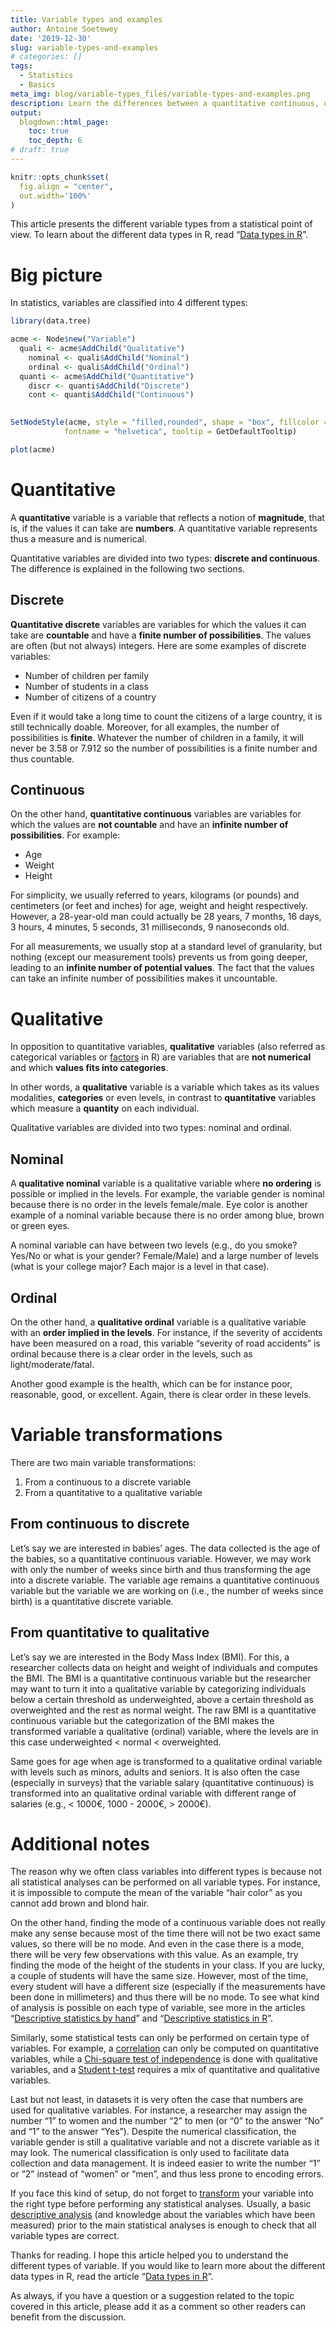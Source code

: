```yaml
---
title: Variable types and examples
author: Antoine Soetewey
date: '2019-12-30'
slug: variable-types-and-examples
# categories: []
tags:
  - Statistics
  - Basics
meta_img: blog/variable-types_files/variable-types-and-examples.png
description: Learn the differences between a quantitative continuous, quantitative discrete, qualitative ordinal and qualitative nominal variable via concrete examples
output:
  blogdown::html_page:
    toc: true
    toc_depth: 6
# draft: true
---
```


```r
knitr::opts_chunk$set(
  fig.align = "center",
  out.width='100%'
)
```

This article presents the different variable types from a statistical point of view. To learn about the different data types in R, read "[Data types in R](/blog/data-types-in-r/)".

# Big picture

In statistics, variables are classified into 4 different types:

```r
library(data.tree)

acme <- Node$new("Variable")
  quali <- acme$AddChild("Qualitative")
    nominal <- quali$AddChild("Nominal")
    ordinal <- quali$AddChild("Ordinal")
  quanti <- acme$AddChild("Quantitative")
    discr <- quanti$AddChild("Discrete")
    cont <- quanti$AddChild("Continuous")
    

SetNodeStyle(acme, style = "filled,rounded", shape = "box", fillcolor = "LightGray", 
            fontname = "helvetica", tooltip = GetDefaultTooltip)

plot(acme)
```

# Quantitative

A **quantitative** variable is a variable that reflects a notion of **magnitude**, that is, if the values it can take are **numbers**. A quantitative variable represents thus a measure and is numerical.

Quantitative variables are divided into two types: **discrete and continuous**. The difference is explained in the following two sections.

## Discrete

**Quantitative discrete** variables are variables for which the values it can take are **countable** and have a **finite number of possibilities**. The values are often (but not always) integers. Here are some examples of discrete variables:

* Number of children per family
* Number of students in a class
* Number of citizens of a country

Even if it would take a long time to count the citizens of a large country, it is still technically doable. Moreover, for all examples, the number of possibilities is **finite**. Whatever the number of children in a family, it will never be 3.58 or 7.912 so the number of possibilities is a finite number and thus countable.

## Continuous

On the other hand, **quantitative continuous** variables are variables for which the values are **not countable** and have an **infinite number of possibilities**. For example:

* Age
* Weight
* Height

For simplicity, we usually referred to years, kilograms (or pounds) and centimeters (or feet and inches) for age, weight and height respectively. However, a 28-year-old man could actually be 28 years, 7 months, 16 days, 3 hours, 4 minutes, 5 seconds, 31 milliseconds, 9 nanoseconds old.

For all measurements, we usually stop at a standard level of granularity, but nothing (except our measurement tools) prevents us from going deeper, leading to an **infinite number of potential values**. The fact that the values can take an infinite number of possibilities makes it uncountable.

# Qualitative

In opposition to quantitative variables, **qualitative** variables (also referred as categorical variables or [factors](/blog/data-types-in-r/#factor) in R) are variables that are **not numerical** and which **values fits into categories**.

In other words, a **qualitative** variable is a variable which takes as its values modalities, **categories** or even levels, in contrast to **quantitative** variables which measure a **quantity** on each individual.

Qualitative variables are divided into two types: nominal and ordinal.

## Nominal

A **qualitative nominal** variable is a qualitative variable where **no ordering** is possible or implied in the levels. For example, the variable gender is nominal because there is no order in the levels female/male. Eye color is another example of a nominal variable because there is no order among blue, brown or green eyes.

A nominal variable can have between two levels (e.g., do you smoke? Yes/No or what is your gender? Female/Male) and a large number of levels (what is your college major? Each major is a level in that case).

## Ordinal

On the other hand, a **qualitative ordinal** variable is a qualitative variable with an **order implied in the levels**. For instance, if the severity of accidents have been measured on a road, this variable "severity of road accidents" is ordinal because there is a clear order in the levels, such as light/moderate/fatal.

Another good example is the health, which can be for instance poor, reasonable, good, or excellent. Again, there is clear order in these levels.

# Variable transformations

There are two main variable transformations:

1. From a continuous to a discrete variable
1. From a quantitative to a qualitative variable

## From continuous to discrete

Let's say we are interested in babies' ages. The data collected is the age of the babies, so a quantitative continuous variable. However, we may work with only the number of weeks since birth and thus transforming the age into a discrete variable. The variable age remains a quantitative continuous variable but the variable we are working on (i.e., the number of weeks since birth) is a quantitative discrete variable.

## From quantitative to qualitative

Let's say we are interested in the Body Mass Index (BMI). For this, a researcher collects data on height and weight of individuals and computes the BMI. The BMI is a quantitative continuous variable but the researcher may want to turn it into a qualitative variable by categorizing individuals below a certain threshold as underweighted, above a certain threshold as overweighted and the rest as normal weight. The raw BMI is a quantitative continuous variable but the categorization of the BMI makes the transformed variable a qualitative (ordinal) variable, where the levels are in this case underweighted < normal < overweighted.

Same goes for age when age is transformed to a qualitative ordinal variable with levels such as minors, adults and seniors. It is also often the case (especially in surveys) that the variable salary (quantitative continuous) is transformed into an qualitative ordinal variable with different range of salaries (e.g., < 1000€, 1000 - 2000€, > 2000€).

# Additional notes

The reason why we often class variables into different types is because not all statistical analyses can be performed on all variable types. For instance, it is impossible to compute the mean of the variable "hair color" as you cannot add brown and blond hair.

On the other hand, finding the mode of a continuous variable does not really make any sense because most of the time there will not be two exact same values, so there will be no mode. And even in the case there is a mode, there will be very few observations with this value. As an example, try finding the mode of the height of the students in your class. If you are lucky, a couple of students will have the same size. However, most of the time, every student will have a different size (especially if the measurements have been done in millimeters) and thus there will be no mode. To see what kind of analysis is possible on each type of variable, see more in the articles "[Descriptive statistics by hand](/blog/descriptive-statistics-by-hand/)" and "[Descriptive statistics in R](/blog/descriptive-statistics-in-r/)".

Similarly, some statistical tests can only be performed on certain type of variables. For example, a [correlation](/blog/correlation-coefficient-and-correlation-test-in-r/) can only be computed on quantitative variables, while a [Chi-square test of independence](/blog/chi-square-test-of-independence-in-r/) is done with qualitative variables, and a [Student t-test](/blog/student-s-t-test-in-r-and-by-hand-how-to-compare-two-groups-under-different-scenarios/) requires a mix of quantitative and qualitative variables.

Last but not least, in datasets it is very often the case that numbers are used for qualitative variables. For instance, a researcher may assign the number "1" to women and the number "2" to men (or "0" to the answer "No" and "1" to the answer "Yes"). Despite the numerical classification, the variable gender is still a qualitative variable and not a discrete variable as it may look. The numerical classification is only used to facilitate data collection and data management. It is indeed easier to write the number "1" or "2" instead of "women" or "men", and thus less prone to encoding errors.

If you face this kind of setup, do not forget to [transform](/blog/data-manipulation-in-r/#categorical-variables-and-labels-management) your variable into the right type before performing any statistical analyses. Usually, a basic [descriptive analysis](/blog/descriptive-statistics-in-r/) (and knowledge about the variables which have been measured) prior to the main statistical analyses is enough to check that all variable types are correct.

Thanks for reading. I hope this article helped you to understand the different types of variable. If you would like to learn more about the different data types in R, read the article "[Data types in R](/blog/data-types-in-r/)".

As always, if you have a question or a suggestion related to the topic covered in this article, please add it as a comment so other readers can benefit from the discussion.

